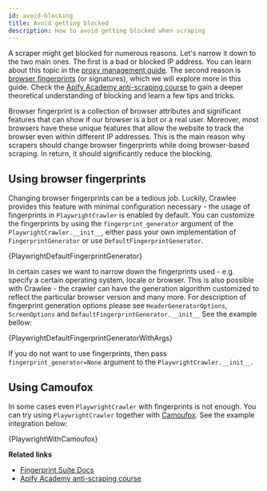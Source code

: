 ```yaml
---
id: avoid-blocking
title: Avoid getting blocked
description: How to avoid getting blocked when scraping
---
```




A scraper might get blocked for numerous reasons. Let's narrow it down to the two main ones. The first is a bad or blocked IP address. You can learn about this topic in the [proxy management guide](./proxy-management). The second reason is [browser fingerprints](https://pixelprivacy.com/resources/browser-fingerprinting/) (or signatures), which we will explore more in this guide. Check the [Apify Academy anti-scraping course](https://docs.apify.com/academy/anti-scraping) to gain a deeper theoretical understanding of blocking and learn a few tips and tricks.

Browser fingerprint is a collection of browser attributes and significant features that can show if our browser is a bot or a real user. Moreover, most browsers have these unique features that allow the website to track the browser even within different IP addresses. This is the main reason why scrapers should change browser fingerprints while doing browser-based scraping. In return, it should significantly reduce the blocking.

## Using browser fingerprints

Changing browser fingerprints can be a tedious job. Luckily, Crawlee provides this feature with minimal configuration necessary - the usage of fingerprints in <ApiLink to="class/PlaywrightCrawler">`PlaywrightCrawler`</ApiLink> is enabled by default. You can customize the fingerprints by using the `fingerprint_generator` argument of the <ApiLink to="class/PlaywrightCrawler#__init__">`PlaywrightCrawler.__init__`</ApiLink>, either pass your own implementation of <ApiLink to="class/FingerprintGenerator">`FingerprintGenerator`</ApiLink> or use <ApiLink to="class/BrowserforgeFingerprintGenerator">`DefaultFingerprintGenerator`</ApiLink>.

<CodeBlock className="language-python">
    {PlaywrightDefaultFingerprintGenerator}
</CodeBlock>

In certain cases we want to narrow down the fingerprints used - e.g. specify a certain operating system, locale or browser. This is also possible with Crawlee - the crawler can have the generation algorithm customized to reflect the particular browser version and many more. For description of fingerprint generation options please see <ApiLink to="class/HeaderGeneratorOptions">`HeaderGeneratorOptions`</ApiLink>, <ApiLink to="class/ScreenOptions">`ScreenOptions`</ApiLink> and <ApiLink to="class/BrowserforgeFingerprintGenerator#__init__">`DefaultFingerprintGenerator.__init__`</ApiLink>  See the example bellow:

<CodeBlock className="language-python">
    {PlaywrightDefaultFingerprintGeneratorWithArgs}
</CodeBlock>

If you do not want to use fingerprints, then pass `fingerprint_generator=None` argument to the <ApiLink to="class/PlaywrightCrawler#__init__">`PlaywrightCrawler.__init__`</ApiLink>.

## Using Camoufox

In some cases even <ApiLink to="class/PlaywrightCrawler">`PlaywrightCrawler`</ApiLink> with fingerprints is not enough. You can try using <ApiLink to="class/PlaywrightCrawler">`PlaywrightCrawler`</ApiLink> together with [Camoufox](https://camoufox.com/). See the example integration below:

<CodeBlock className="language-python">
    {PlaywrightWithCamoufox}
</CodeBlock>

**Related links**

- [Fingerprint Suite Docs](https://github.com/apify/fingerprint-suite)
- [Apify Academy anti-scraping course](https://docs.apify.com/academy/anti-scraping)
